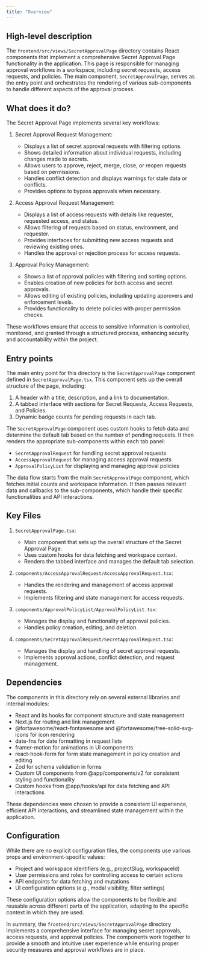 ```yaml
---
title: "Overview"
---
```


## High-level description
The `frontend/src/views/SecretApprovalPage` directory contains React components that implement a comprehensive Secret Approval Page functionality in the application. This page is responsible for managing approval workflows in a workspace, including secret requests, access requests, and policies. The main component, `SecretApprovalPage`, serves as the entry point and orchestrates the rendering of various sub-components to handle different aspects of the approval process.

## What does it do?
The Secret Approval Page implements several key workflows:

1. Secret Approval Request Management:
   - Displays a list of secret approval requests with filtering options.
   - Shows detailed information about individual requests, including changes made to secrets.
   - Allows users to approve, reject, merge, close, or reopen requests based on permissions.
   - Handles conflict detection and displays warnings for stale data or conflicts.
   - Provides options to bypass approvals when necessary.

2. Access Approval Request Management:
   - Displays a list of access requests with details like requester, requested access, and status.
   - Allows filtering of requests based on status, environment, and requester.
   - Provides interfaces for submitting new access requests and reviewing existing ones.
   - Handles the approval or rejection process for access requests.

3. Approval Policy Management:
   - Shows a list of approval policies with filtering and sorting options.
   - Enables creation of new policies for both access and secret approvals.
   - Allows editing of existing policies, including updating approvers and enforcement levels.
   - Provides functionality to delete policies with proper permission checks.

These workflows ensure that access to sensitive information is controlled, monitored, and granted through a structured process, enhancing security and accountability within the project.

## Entry points
The main entry point for this directory is the `SecretApprovalPage` component defined in `SecretApprovalPage.tsx`. This component sets up the overall structure of the page, including:

1. A header with a title, description, and a link to documentation.
2. A tabbed interface with sections for Secret Requests, Access Requests, and Policies.
3. Dynamic badge counts for pending requests in each tab.

The `SecretApprovalPage` component uses custom hooks to fetch data and determine the default tab based on the number of pending requests. It then renders the appropriate sub-components within each tab panel:

- `SecretApprovalRequest` for handling secret approval requests
- `AccessApprovalRequest` for managing access approval requests
- `ApprovalPolicyList` for displaying and managing approval policies

The data flow starts from the main `SecretApprovalPage` component, which fetches initial counts and workspace information. It then passes relevant data and callbacks to the sub-components, which handle their specific functionalities and API interactions.

## Key Files
1. `SecretApprovalPage.tsx`:
   - Main component that sets up the overall structure of the Secret Approval Page.
   - Uses custom hooks for data fetching and workspace context.
   - Renders the tabbed interface and manages the default tab selection.

2. `components/AccessApprovalRequest/AccessApprovalRequest.tsx`:
   - Handles the rendering and management of access approval requests.
   - Implements filtering and state management for access requests.

3. `components/ApprovalPolicyList/ApprovalPolicyList.tsx`:
   - Manages the display and functionality of approval policies.
   - Handles policy creation, editing, and deletion.

4. `components/SecretApprovalRequest/SecretApprovalRequest.tsx`:
   - Manages the display and handling of secret approval requests.
   - Implements approval actions, conflict detection, and request management.

## Dependencies
The components in this directory rely on several external libraries and internal modules:

- React and its hooks for component structure and state management
- Next.js for routing and link management
- @fortawesome/react-fontawesome and @fortawesome/free-solid-svg-icons for icon rendering
- date-fns for date formatting in request lists
- framer-motion for animations in UI components
- react-hook-form for form state management in policy creation and editing
- Zod for schema validation in forms
- Custom UI components from @app/components/v2 for consistent styling and functionality
- Custom hooks from @app/hooks/api for data fetching and API interactions

These dependencies were chosen to provide a consistent UI experience, efficient API interactions, and streamlined state management within the application.

## Configuration
While there are no explicit configuration files, the components use various props and environment-specific values:

- Project and workspace identifiers (e.g., projectSlug, workspaceId)
- User permissions and roles for controlling access to certain actions
- API endpoints for data fetching and mutations
- UI configuration options (e.g., modal visibility, filter settings)

These configuration options allow the components to be flexible and reusable across different parts of the application, adapting to the specific context in which they are used.

In summary, the `frontend/src/views/SecretApprovalPage` directory implements a comprehensive interface for managing secret approvals, access requests, and approval policies. The components work together to provide a smooth and intuitive user experience while ensuring proper security measures and approval workflows are in place.
